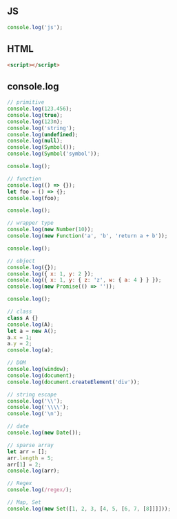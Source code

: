 ## JS

```js
console.log('js');
```

## HTML

```html
<script></script>
```

## console.log

```js
// primitive
console.log(123.456);
console.log(true);
console.log(123n);
console.log('string');
console.log(undefined);
console.log(null);
console.log(Symbol());
console.log(Symbol('symbol'));

console.log();

// function
console.log(() => {});
let foo = () => {};
console.log(foo);

console.log();

// wrapper type
console.log(new Number(10));
console.log(new Function('a', 'b', 'return a + b'));

console.log();

// object
console.log({});
console.log({ x: 1, y: 2 });
console.log({ x: 1, y: { z: 'z', w: { a: 4 } } });
console.log(new Promise(() => ''));

console.log();

// class
class A {}
console.log(A);
let a = new A();
a.x = 1;
a.y = 2;
console.log(a);

// DOM
console.log(window);
console.log(document);
console.log(document.createElement('div'));

// string escape
console.log('\\');
console.log('\\\\');
console.log('\n');

// date
console.log(new Date());

// sparse array
let arr = [];
arr.length = 5;
arr[1] = 2;
console.log(arr);

// Regex
console.log(/regex/);

// Map, Set
console.log(new Set([1, 2, 3, [4, 5, [6, 7, [8]]]]));
```
